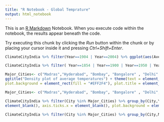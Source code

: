 ---
title: "R Notebook - Global Temprature"
output: html_notebook
---

This is an [R Markdown](http://rmarkdown.rstudio.com) Notebook. When you execute code within the notebook, the results appear beneath the code. 

Try executing this chunk by clicking the *Run* button within the chunk or by placing your cursor inside it and pressing *Ctrl+Shift+Enter*. 

```{r}
ClimateCityIndia %>% filter(Year==1904 | Year==2004) %>% ggplot(aes(AverageTemperature,Month,color=AverageTemperature)) + geom_quasirandom() + scale_colour_viridis() + facet_grid(Year ~.) + coord_flip()
```

```{r}
ClimateCityIndia %>% filter( Year==1854 | Year==1900 | Year==1950 | Year==2004) %>% ggplot(aes(AverageTemperature,Year,color=AverageTemperature)) + geom_quasirandom() + scale_colour_viridis(option = "C")
```

```{r}
Major_Cities<- c("Madras","Hyderabad", "Bombay", "Bangalore" , "Delhi" ,"Calcutta","Guwahati","Kochi") df <- ClimateCityIndia %>% filter(City %in% Major_Cities) ggplot(df,aes(AverageTemperature,label=paste(City,""))) + geom_density(fill="gray20") + facet_grid(City ~.) + ylab("") + geom_text(aes(0,0.2),family="Ubuntu Condensed",fontface="plain",hjust=0.1,color="gray20") + theme_minimal() +
ggtitle("Density plot of average temperatures") + theme(text = element_text(family = 'Ubuntu Condensed', face = 'plain', color = '#3A3F4A'), axis.text.y = element_blank(), axis.ticks.y = element_blank(), axis.line.y = element_blank(), strip.background =element_blank(), strip.text.y = element_blank(), axis.line.x = element_blank(),
plot.background = element_rect(fill = "#EFF2F4"), plot.title = element_text(size = 14, face = "bold", colour = "gray20", vjust = -1))
```

```{r}
Major_Cities<- c("Madras","Hyderabad", "Bombay", "Bangalore" , "Delhi", "Calcutta","Guwahati","Shillong","Surat","Warangal")

ClimateCityIndia %>% filter(City %in% Major_Cities) %>% group_by(City,Year) %>% summarise(avg_temp= mean(AverageTemperature)) %>% ggplot(aes(Year,avg_temp,color=avg_temp)) + geom_point() + scale_x_discrete( breaks = c(1796,2013)) + theme_minimal(base_family = "Ubuntu Condensed") + scale_color_viridis(option="B") + theme(axis.text.x = element_text(angle = 90, hjust = 1), panel.spacing = unit(0.6, "lines"), legend.position = "top", legend.text=element_text(size=8), panel.grid.major.y = element_blank(), panel.grid.minor.y = element_blank(), axis.ticks.y =
element_blank(), axis.ticks.x = element_blank(), plot.background = element_rect(fill = "#EFF2F4"), legend.key.height = unit(10, "pt"), legend.key.width = unit(70, "pt")) + ggtitle("Temperature Change over the last two centuries",subtitle = "Indian Cities") + ylab("Temperature")+labs(color="Temperature") + facet_grid(~City )
```


```{r}
ClimateCityIndia %>% filter(City %in% Major_Cities) %>% group_by(City,Month) %>% summarise(avg_temp = mean(AverageTemperature, na.rm=T)) %>% ggplot(aes(Month, reorder(City, avg_temp), fill=avg_temp)) + geom_tile() + scale_fill_viridis(option = "C") + theme_minimal(base_family = "Ubuntu Condensed")+ labs(fill= "Temperature ")+ ylab("") + theme(panel.grid= element_blank()) + ggtitle("Heatmap!",subtitle = "Cities,Months and Temperature")
```

